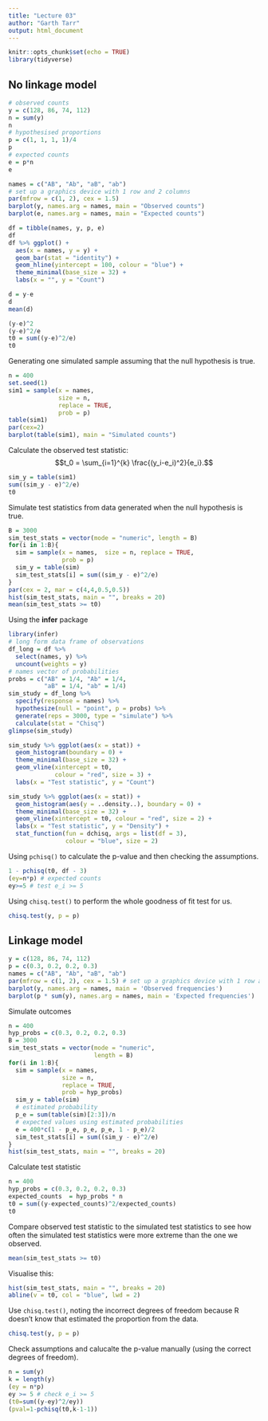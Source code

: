 ```yaml
---
title: "Lecture 03"
author: "Garth Tarr"
output: html_document
---
```


```r
knitr::opts_chunk$set(echo = TRUE)
library(tidyverse)
```

## No linkage model

```r
# observed counts
y = c(128, 86, 74, 112) 
n = sum(y)
n
# hypothesised proportions
p = c(1, 1, 1, 1)/4 
p
# expected counts
e = p*n
e
```


```r
names = c("AB", "Ab", "aB", "ab")
# set up a graphics device with 1 row and 2 columns
par(mfrow = c(1, 2), cex = 1.5) 
barplot(y, names.arg = names, main = "Observed counts")
barplot(e, names.arg = names, main = "Expected counts")
```


```r
df = tibble(names, y, p, e)
df
df %>% ggplot() + 
  aes(x = names, y = y) + 
  geom_bar(stat = "identity") + 
  geom_hline(yintercept = 100, colour = "blue") + 
  theme_minimal(base_size = 32) + 
  labs(x = "", y = "Count")
```



```r
d = y-e
d
mean(d)
```


```r
(y-e)^2
(y-e)^2/e
t0 = sum((y-e)^2/e)
t0
```

Generating one simulated sample assuming that the null hypothesis is true.

```r
n = 400
set.seed(1)
sim1 = sample(x = names, 
              size = n, 
              replace = TRUE, 
              prob = p)
table(sim1)
par(cex=2)
barplot(table(sim1), main = "Simulated counts")
```

Calculate the observed test statistic:
$$t_0 = \sum_{i=1}^{k} \frac{(y_i-e_i)^2}{e_i}.$$

```r
sim_y = table(sim1)
sum((sim_y - e)^2/e)
t0
```

Simulate test statistics from data generated when the null hypothesis is true.

```r
B = 3000
sim_test_stats = vector(mode = "numeric", length = B)
for(i in 1:B){
  sim = sample(x = names,  size = n, replace = TRUE, 
               prob = p)
  sim_y = table(sim)
  sim_test_stats[i] = sum((sim_y - e)^2/e)
}
par(cex = 2, mar = c(4,4,0.5,0.5))
hist(sim_test_stats, main = "", breaks = 20)
mean(sim_test_stats >= t0)
```

Using the **infer** package

```r
library(infer)
# long form data frame of observations
df_long = df %>% 
  select(names, y) %>%
  uncount(weights = y)
# names vector of probabilities
probs = c("AB" = 1/4, "Ab" = 1/4,
          "aB" = 1/4, "ab" = 1/4)
sim_study = df_long %>% 
  specify(response = names) %>% 
  hypothesize(null = "point", p = probs) %>% 
  generate(reps = 3000, type = "simulate") %>% 
  calculate(stat = "Chisq")
glimpse(sim_study)
```


```r
sim_study %>% ggplot(aes(x = stat)) + 
  geom_histogram(boundary = 0) + 
  theme_minimal(base_size = 32) + 
  geom_vline(xintercept = t0, 
             colour = "red", size = 3) + 
  labs(x = "Test statistic", y = "Count")
```


```r
sim_study %>% ggplot(aes(x = stat)) + 
  geom_histogram(aes(y = ..density..), boundary = 0) + 
  theme_minimal(base_size = 32) + 
  geom_vline(xintercept = t0, colour = "red", size = 2) + 
  labs(x = "Test statistic", y = "Density") +
  stat_function(fun = dchisq, args = list(df = 3),
                colour = "blue", size = 2)
```

Using `pchisq()` to calculate the p-value and then checking the assumptions.

```r
1 - pchisq(t0, df - 3)
(ey=n*p) # expected counts
ey>=5 # test e_i >= 5
```

Using `chisq.test()` to perform the whole goodness of fit test for us.

```r
chisq.test(y, p = p)
```


## Linkage model

```r
y = c(128, 86, 74, 112)
p = c(0.3, 0.2, 0.2, 0.3)
names = c("AB", "Ab", "aB", "ab")
par(mfrow = c(1, 2), cex = 1.5) # set up a graphics device with 1 row and 2 columns
barplot(y, names.arg = names, main = 'Observed frequencies')
barplot(p * sum(y), names.arg = names, main = 'Expected frequencies')
```

Simulate outcomes

```r
n = 400
hyp_probs = c(0.3, 0.2, 0.2, 0.3)
B = 3000
sim_test_stats = vector(mode = "numeric", 
                        length = B)
for(i in 1:B){
  sim = sample(x = names, 
               size = n, 
               replace = TRUE, 
               prob = hyp_probs)
  sim_y = table(sim)
  # estimated probability
  p_e = sum(table(sim)[2:3])/n
  # expected values using estimated probabilities
  e = 400*c(1 - p_e, p_e, p_e, 1 - p_e)/2
  sim_test_stats[i] = sum((sim_y - e)^2/e)
}
hist(sim_test_stats, main = "", breaks = 20)
```

Calculate test statistic

```r
n = 400
hyp_probs = c(0.3, 0.2, 0.2, 0.3)
expected_counts  = hyp_probs * n
t0 = sum((y-expected_counts)^2/expected_counts)
t0
```

Compare observed test statistic to the simulated test statistics to see how often the simulated test statistics were more extreme than the one we observed.

```r
mean(sim_test_stats >= t0)
```

Visualise this:

```r
hist(sim_test_stats, main = "", breaks = 20)
abline(v = t0, col = "blue", lwd = 2)
```

Use `chisq.test()`, noting the incorrect degrees of freedom because R doesn't know that estimated the proportion from the data.

```r
chisq.test(y, p = p)
```

Check assumptions and calucalte the p-value manually (using the correct degrees of freedom).

```r
n = sum(y)
k = length(y)
(ey = n*p)
ey >= 5 # check e_i >= 5
(t0=sum((y-ey)^2/ey))
(pval=1-pchisq(t0,k-1-1))
```






